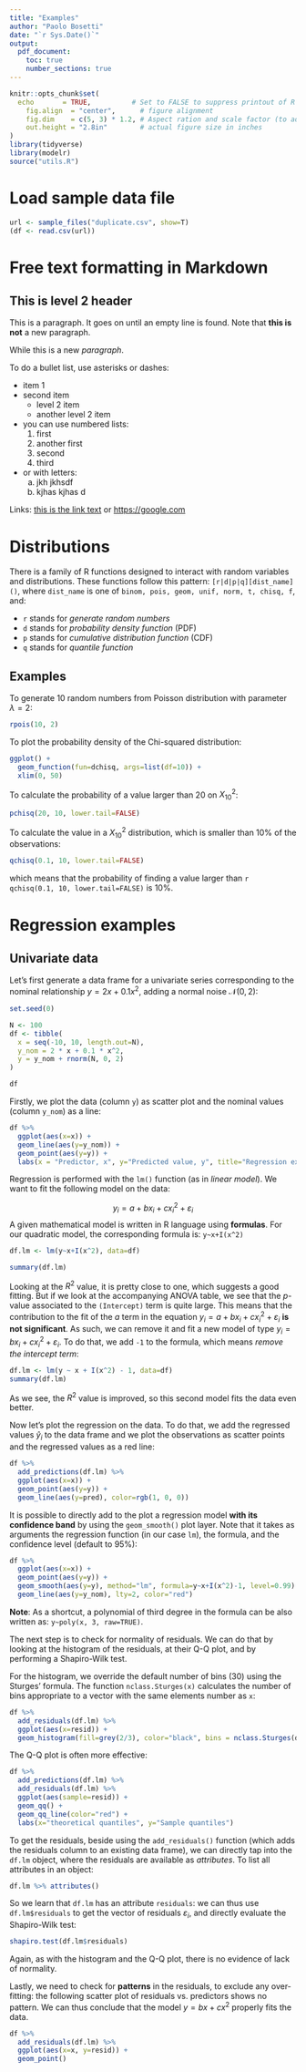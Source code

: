 ```yaml
---
title: "Examples"
author: "Paolo Bosetti"
date: "`r Sys.Date()`"
output: 
  pdf_document: 
    toc: true
    number_sections: true
---
```


```r
knitr::opts_chunk$set(
  echo       = TRUE,          # Set to FALSE to suppress printout of R code
	fig.align  = "center",      # figure alignment
	fig.dim    = c(5, 3) * 1.2, # Aspect ration and scale factor (to adjust font size)
	out.height = "2.8in"        # actual figure size in inches
)
library(tidyverse)
library(modelr)
source("utils.R")
```

# Load sample data file

```r
url <- sample_files("duplicate.csv", show=T)
(df <- read.csv(url))
```

# Free text formatting in Markdown

## This is level 2 header

This is a paragraph. It goes on until an empty line is found. Note that **this is not** a new paragraph.

While this is a new *paragraph*.

To do a bullet list, use asterisks or dashes:

-   item 1
-   second item
    -   level 2 item
    -   another level 2 item
-   you can use numbered lists:
    1.  first
    2.  another first
    3.  second
    4.  third
-   or with letters:
    a.  jkh jkhsdf
    b.  kjhas kjhas d

Links: [this is the link text](https://example.com) or <https://google.com>

# Distributions

There is a family of R functions designed to interact with random variables and distributions. These functions follow this pattern: `[r|d|p|q][dist_name]()`, where `dist_name` is one of `binom, pois, geom, unif, norm, t, chisq, f`, and:

* `r` stands for *generate random numbers*
* `d` stands for *probability density function* (PDF)
* `p` stands for *cumulative distribution function* (CDF)
* `q` stands for *quantile function*

## Examples

To generate 10 random numbers from Poisson distribution with parameter $\lambda=2$:

```r
rpois(10, 2)
```

To plot the probability density of the Chi-squared distribution:


```r
ggplot() +
  geom_function(fun=dchisq, args=list(df=10)) +
  xlim(0, 50)
```

To calculate the probability of a value larger than 20 on $X^2_{10}$:

```r
pchisq(20, 10, lower.tail=FALSE)
```

To calculate the value in a $X^2_{10}$ distribution, which is smaller than 10% of the observations:

```r
qchisq(0.1, 10, lower.tail=FALSE)
```

which means that the probability of finding a value larger than `r qchisq(0.1, 10, lower.tail=FALSE)` is 10%.


# Regression examples

## Univariate data

Let's first generate a data frame for a univariate series corresponding to the nominal relationship $y=2x+0.1x^2$, adding a normal noise $\mathcal{N}(0, 2)$:

```r
set.seed(0)

N <- 100
df <- tibble(
  x = seq(-10, 10, length.out=N),
  y_nom = 2 * x + 0.1 * x^2,
  y = y_nom + rnorm(N, 0, 2)
)

df
```

Firstly, we plot the data (column `y`) as scatter plot and the nominal values (column `y_nom`) as a line:

```r
df %>% 
  ggplot(aes(x=x)) +
  geom_line(aes(y=y_nom)) +
  geom_point(aes(y=y)) +
  labs(x = "Predictor, x", y="Predicted value, y", title="Regression example")
```

Regression is performed with the `lm()` function (as in *linear model*). We want to fit the following model on the data:

$$
y_i = a + bx_i + cx_i^2 + \varepsilon_i
$$
A given mathematical model is written in R language using **formulas**. For our quadratic model, the corresponding formula is: `y~x+I(x^2)`


```r
df.lm <- lm(y~x+I(x^2), data=df)

summary(df.lm)
```
Looking at the $R^2$ value, it is pretty close to one, which suggests a good fitting. But if we look at the accompanying ANOVA table, we see that the *p*-value associated to the `(Intercept)` term is quite large. This means that the contribution to the fit of the $a$ term in the equation $y_i = a + bx_i + cx_i^2 + \varepsilon_i$ **is not significant**. As such, we can remove it and fit a new model of type $y_i = bx_i + cx_i^2 + \varepsilon_i$. To do that, we add `-1` to the formula, which means *remove the intercept term*:

```r
df.lm <- lm(y ~ x + I(x^2) - 1, data=df)
summary(df.lm)
```

As we see, the $R^2$ value is improved, so this second model fits the data even better.

Now let's plot the regression on the data. To do that, we add the regressed values $\hat y_i$ to the data frame and we plot the observations as scatter points and the regressed values as a red line:

```r
df %>% 
  add_predictions(df.lm) %>% 
  ggplot(aes(x=x)) +
  geom_point(aes(y=y)) +
  geom_line(aes(y=pred), color=rgb(1, 0, 0))
```

It is possible to directly add to the plot a regression model **with its confidence band** by using the `geom_smooth()` plot layer. Note that it takes as arguments the regression function (in our case `lm`), the formula, and the confidence level (default to 95%):

```r
df %>% 
  ggplot(aes(x=x)) +
  geom_point(aes(y=y)) +
  geom_smooth(aes(y=y), method="lm", formula=y~x+I(x^2)-1, level=0.99) +
  geom_line(aes(y=y_nom), lty=2, color="red")
```

**Note**: As a shortcut, a polynomial of third degree in the formula can be also written as: `y~poly(x, 3, raw=TRUE)`.

The next step is to check for normality of residuals. We can do that by looking at the histogram of the residuals, at their Q-Q plot, and by performing a Shapiro-Wilk test.

For the histogram, we override the default number of bins (30) using the Sturges' formula. The function `nclass.Sturges(x)` calculates the number of bins appropriate to a vector with the same elements number as `x`:

```r
df %>% 
  add_residuals(df.lm) %>% 
  ggplot(aes(x=resid)) +
  geom_histogram(fill=grey(2/3), color="black", bins = nclass.Sturges(df$x))
```

The Q-Q plot is often more effective:

```r
df %>% 
  add_predictions(df.lm) %>% 
  add_residuals(df.lm) %>% 
  ggplot(aes(sample=resid)) +
  geom_qq() +
  geom_qq_line(color="red") +
  labs(x="theoretical quantiles", y="Sample quantiles")
```

To get the residuals, beside using the `add_residuals()` function (which adds the residuals column to an existing data frame), we can directly tap into the `df.lm` object, where the residuals are available as *attributes*. To list all attributes in an object:

```r
df.lm %>% attributes()
```

So we learn that `df.lm` has an attribute `residuals`: we can thus use `df.lm$residuals` to get the vector of residuals $\varepsilon_i$, and directly evaluate the Shapiro-Wilk test:

```r
shapiro.test(df.lm$residuals)
```
Again, as with the histogram and the Q-Q plot, there is no evidence of lack of normality.

Lastly, we need to check for **patterns** in the residuals, to exclude any over-fitting: the following scatter plot of residuals vs. predictors shows no pattern. We can thus conclude that the model $y=bx + cx^2$ properly fits the data.

```r
df %>% 
  add_residuals(df.lm) %>% 
  ggplot(aes(x=x, y=resid)) +
  geom_point()
```

